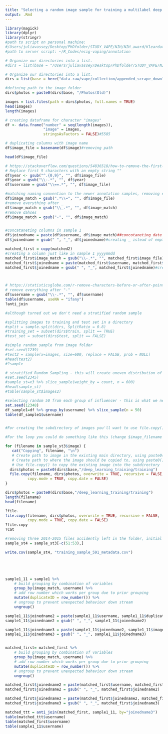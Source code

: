 ```yaml
---
title: "Selecting a random image sample for training a multilabel deep learning model"
output: .Rmd
---
```




```r
library(magick)
library(dplyr)
library(stringr)
#path to script on personal machine:
#/Users/juliavassey/Desktop/PhDfolder/STUDY_VAPE/NIH/NIH_award/Kleardata/Herbert_extracts
#path to server script: ~/R_Codes/ecig-vaping/annotation

# Organize our directories into a list.
#dirs = list(base = "/Users/juliavassey/Desktop/PhDfolder/STUDY_VAPE/NIH/NIH_award/Kleardata/Herbert_extracts")

# Organize our directories into a list.
dirs = list(base = here("data-raw/vape/collection/appended_scrape_download/Instagram"))

#defining path to the image folder
dirs$photos = paste0(dirs$base, "/Photos(Old)")

images = list.files(path = dirs$photos, full.names = TRUE)
head(images)
length(images)

# creating dataframe for character "images"
df <- data.frame("number" = seq(length(images)),
                 "image" = images,
                 stringsAsFactors = FALSE)#5585

# duplicating columns with image name
df$image_file = basename(df$image)#removing path 

head(df$image_file)

# https://stackoverflow.com/questions/54836518/how-to-remove-the-first-three-characters-from-every-row-in-a-column-in-r
# Replace first 9 characters with an empty string ""
df$year <- gsub("^.{0,9}", "", df$image_file)
df$year = gsub("\\-.*", "", df$year) 
df$username = gsub("\\==.*", "", df$image_file) 

#matching naming convention to the newer annotation samples, removing everything before ==
df$image_match = gsub(".*\\=", "", df$image_file)
#remove everything after _
df$image_match = gsub("\\_.*", "", df$image_match)  
#remove dahses
df$image_match = gsub("-", "", df$image_match)


#concataneting columns in sample 1
df$joinedname = paste(df$username, df$image_match)##concotaneting date of the post and username to #create a unique post identifier
df$joinedname = gsub(" ", "_", df$joinedname)#creating _ istead of empty space

matched_first = copy(matched2)
#creating a column just like in sample 1 yyyymmdd
matched_first$image_match = gsub("\\-.*", "", matched_first$image_file)  
matched_first$joinedname = paste(matched_first$username, matched_first$image_match) #concotaneting date of the post and username to #create a unique post identifier
matched_first$joinedname = gsub(" ", "_", matched_first$joinedname)#creating _ instead of empty space



# https://statisticsglobe.com/r-remove-characters-before-or-after-point-in-string
# remove everything after "-"
df$username = gsub("\\-.*", "", df$username)  
table(df$username, useNA = "ifany")
?anti_join

#although turned out we don't need a stratified random sample

#splitting images to training and test set in a directory
#split = sample.split(dirs, SplitRatio = 0.8)
#training_set = subset(dirs$train, split == TRUE)
#test_set = subset(dirs$test, split == FALSE)

#simple random sample from image folder
#set.seed(1239)
#test2 = sample(x=images, size=600, replace = FALSE, prob = NULL)
#head(test2)  
#?sample

# stratified Random Sampling - this will create uneven distribution of images not needed for training sample
#set.seed(2345)
#sample_st=x3 %>% slice_sample(weight_by = count, n = 600)
#head(sample_st)
#table(sample_st$images2)

#selecting random 50 from each group of influencer - this is what we need
set.seed(12348)
df_sample1=df %>% group_by(username) %>% slice_sample(n = 50)
table(df_sample1$username)


#For creating the subdirectory of images you'll want to use file.copy(), but in a loop where you extract each of the image file paths from the original directory, use paste0() to create a filepath to the new subdirectory, then pass those two files into file.copy().

#For the loop you could do something like this (change $image_filename to the name of the column that contains the image paths):

for (filename in sample_st3$image) {
   cat("Copying", filename, "\n")
   # Create path to image in the existing main directory, using paste0() - or skip if the filename variable is already the full image path
   # Create path to where the image should be copied to, using paste0() and possibly basename()
   # Use file.copy() to copy the existing image into the subdirectory
  dirs$photos = paste0(dirs$base,"/deep_learning_training/training")
  file.copy(filename, dirs$photos, overwrite = TRUE, recursive = FALSE,
          copy.mode = TRUE, copy.date = FALSE)
}

dirs$photos = paste0(dirs$base,"/deep_learning_training/training")
length(filename)
head(filename)

?file.
file.copy(filename, dirs$photos, overwrite = TRUE, recursive = FALSE,
          copy.mode = TRUE, copy.date = FALSE)
?file.copy
?cat

#removing three 2014-2015 files accidently left in the folder, initial training samle has 588 images from 12 influencers
sample_st4 = sample_st3[-c(51:53),]

write.csv(sample_st4, "training_sample_591_metadata.csv")





sample1_11 = sample1 %>% 
    # build grouping by combination of variables
    group_by(image_match, username) %>%
    # add row number which works per group due to prior grouping
    mutate(duplicateID = row_number()) %>%
    # ungroup to prevent unexpected behaviour down stream
    ungroup()

sample1_11$joinedname2 = paste(sample1_11$username, sample1_11$duplicateID) #concotaneting date of the post and username to #create a unique post identifier
sample1_11$joinedname2 = gsub(" ", "_", sample1_11$joinedname2)

sample1_11$joinedname3 = paste(sample1_11$joinedname2, sample1_11$image_match) #concotaneting date of the post and username to #create a unique post identifier
sample1_11$joinedname3 = gsub(" ", "_", sample1_11$joinedname3)


matched_first= matched_first %>% 
    # build grouping by combination of variables
    group_by(image_match, username) %>%
    # add row number which works per group due to prior grouping
    mutate(duplicateID = row_number()) %>%
    # ungroup to prevent unexpected behaviour down stream
    ungroup()

matched_first$joinedname2 = paste(matched_first$username, matched_first$duplicateID) #concotaneting date of the post and username to #create a unique post identifier
matched_first$joinedname2 = gsub(" ", "_", matched_first$joinedname2)

matched_first$joinedname3 = paste(matched_first$joinedname2, matched_first$image_match) #concotaneting date of the post and username to #create a unique post identifier
matched_first$joinedname3 = gsub(" ", "_", matched_first$joinedname3)

matched_ttt = anti_join(matched_first, sample1_11, by="joinedname3")
table(matched_ttt$username)
table(matched_first$username)
table(sample1_11$username)

```

